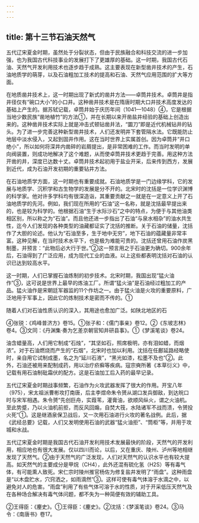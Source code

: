 ```yaml
---
---
---
```

title: 第十三节石油天然气
---



五代辽宋夏金时期，虽然处于分裂状态，但由于民族融合和科技交流的进一步加强，也为我国古代科技事业的发展打下了更雄厚的基础。这一时期，我国古代石油、天然气开发利用技术也逐步趋于成熟。这主要表现在新型凿井技术的产生，石油地质学的萌芽，以及石油粗加工技术的提高和石油、天然气应用范围的扩大等方面。

在地质凿井技术上，这一时期出现了新式的凿井方法——卓筒井技术。卓筒井是指井径仅有“碗口大小”的小口井。这种凿井技术是在隋唐时期大口井技术高度发达的基础上产生的。据苏轼记载，卓筒井始于庆历年间（1041—1048）④，它是根据当地少数民族“凿地植竹”的方法①，并在长期以来开凿盐井经验的基础上创造出来的。这种凿井技术实际上就是冲击式顿钻凿井法，“圜刀”即是近代机械钻井的钻头。为了进一步完善这种新型凿井技术，人们还发明井下套管隔水法。它既能防止地层中淡水侵入，又起到固井作用。这在当时世界上实属首创。因为卓筒井“井口绝小”，所以如何将深井内凿碎的岩屑提出，是非常困难的工作。而当时发明的单向阀装置，则成功地解决了这个难题，从而使卓筒井技术更趋于完善。用这种方法开凿的井，深度已达数十丈。卓筒井技术起初用于盐业开采，后来传到西方，发展到近代，成为石油开发初期的重要钻井方法。

在石油地质学方面，这一时期也有重要成就。石油地质学是一门边缘学科，它的发展与地质学、沉积学和古生物学的发展是分不开的。北宋时的沈括是一位学识渊博的科学家。他对许多学科均有很深造诣，其重要贡献之一就是在一定意义上开了石油地质学的先河。例如，我们现在所用的“石油”这一名称，就是沈括最早提出来的，也是较为科学的。他根据石油“生于水际沙石”之中的特点，为便于与其他油类相区别，所以称之为“石油”。而且他还进一步指出了石油“与泉水相杂”的油水共生性，迄今人们发现的各种类型的油藏都证实了沈括的推断。关于石油的储量，沈括作了大胆的论述。他认为“石油至多，生于地中无穷”，地下石油的蕴藏量非常丰富。这种见解，在当时技术水平下，也是极为难能可贵的。沈括还曾用石油作炭黑制墨，并预言：“此物后必大行于世。”②这一预言用之于石油更为确切。900余年后，石油得到了广泛应用，成为现代工业的血液。以上这些都表明沈括对石油的认识已达到较高水平。

这一时期，人们已掌握石油炼制的初步技术。北宋时期，我国出现“猛火油作”③，这可说是世界上最早的炼油工厂。所谓“猛火油”是石油经过粗加工的产品。猛火油作是宋朝廷军器监的11个作坊之一。由于猛火油是火攻的重要原料，广泛地用于军事上，因此它的炼制技术是密而不传的。①

随着人们对石油性质认识的深入，其用途也愈加广泛。如陕北地区的石

④张锐：《鸡峰普济方》卷15。①张子和：《儒门事亲》卷12。②《东坡志林》卷4。③文同：《丹渊集·奏为乞差京朝官知井研县事》。①《梦溪笔谈》卷24。

油含蜡量高，人们用它制成“石烛”，“其坚如石，照席极明，亦有泪如蜡，而烟浓”。对于石油燃烧而产生的“石烟”，北宋时也加以利用。沈括在任鄜延路经略使时，亲自用它试制成墨，名之为“延川石液”，“黑光如漆，松墨不及也”②。此外，石油还被用来配制成药，用以治疗疥癣等疾病。寇宗奭所著《本草衍义》中，记载有用石油制砒霜伏的配方。这是石油加工后入药的最早记录。

五代辽宋夏金时期战事频繁，石油作为火攻武器发挥了很大的作用。开宝八年（975），宋太祖派曹彬攻打南唐，后主李煜命朱令赟从湖口发兵御敌，到达皖口时与宋军相遇。朱令赟“先创巨舟，实葭苇，灌膏油，欲顺风纵火，谓之火油机。至此势蹙，乃以火油机前拒，而反风回煽，自焚大筏，水陆诸军不战而溃，令赟投火死”①。这是继酒泉保卫战后，又一次用石油进行火攻的著名战例。此后，据《武经总要》记载，人们又发明使用石油的武器“猛火油拒”、“筒柜”等，并用于攻城和水战。

五代辽宋夏金时期是我国古代石油开发利用技术发展最快的阶段，天然气的开发利用，相应地也有很大发展。仅以四川而论，以后，又在重庆、陵州、泸州等地相继发现了天然气。②由于天然气的广泛发现，人们对天然气的认识水平也有较大提高。如天然气的主要成分是甲烷（CH4），此外还混有硫化氢（H2S）等有毒气体，有可能熏人致死。宋仁宗时陵州推官杨佐为修复盐井发明了“雨盘”。这种雨盘是“以木盘贮水，穴窍洒之，如雨滴然”③。这样可使有毒气体溶于水滴之中，以避免对人的危害。“雨盘”利用了有些气体可溶于水的性质，对于开采低压天然气及在各种场合解决有毒气体问题，都不失为一种简便有效的辅助工具。

②王得臣：《麈史》。①王得臣：《麈史》。②沈括：《梦溪笔谈》卷24。③马令：《南唐书》卷17。
